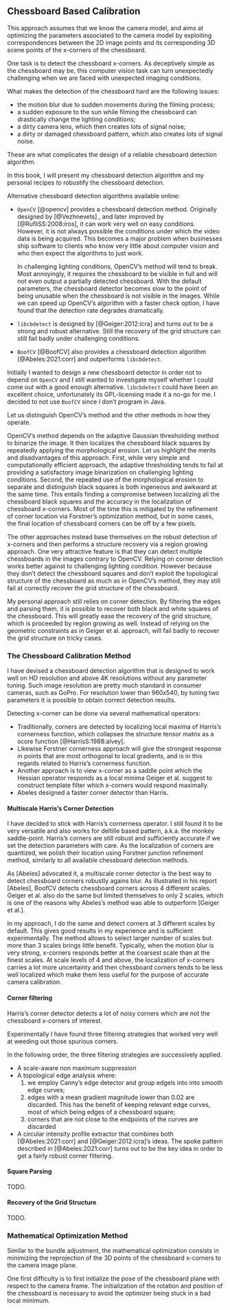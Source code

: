 ## Chessboard Based Calibration

This approach assumes that we know the camera model, and aims at optimizing the
parameters associated to the camera model by exploiting correspondences between
the 2D image points and its corresponding 3D scene points of the x-corners of
the chessboard.

One task is to detect the chessboard x-corners. As deceptively simple as the
chessboard may be, this computer vision task can turn unexpectedly challenging
when we are faced with unexpected imaging conditions.

What makes the detection of the chessboard hard are the following issues:

- the motion blur due to sudden movements during the filming process;
- a sudden exposure to the sun while filming the chessboard can drastically
  change the lighting conditions;
- a dirty camera lens, which then creates lots of signal noise;
- a dirty or damaged chessboard pattern, which also creates lots of signal
  noise.

These are what complicates the design of a reliable chessboard detection
algorithm.

In this book, I will present my chessboard detection algorithm and my personal
recipes to robustify the chessboard detection.

Alternative chessboard detection algorithms available online:

- `OpenCV` [@opencv] provides a chessboard detection method. Originally designed
  by [@Vezhnevets] , and later improved by [@RufliSS:2008:iros], it can work
  very well on easy conditions. However, it is not always possible the
  conditions under which the video data is being acquired. This becomes a major
  problem when businesses ship software to clients who know very little about
  computer vision and who then expect the algorithms to just work.

  In challenging lighting conditions, OpenCV’s method will tend to break. Most
  annoyingly, it requires the chessboard to be visible in full and will not even
  output a partially detected chessboard. With the default parameters, the
  chessboard detector becomes slow to the point of being unusable when the
  chessboard is not visible in the images. While we can speed up OpenCV’s
  algorithm with a faster check option, I have found that the detection rate
  degrades dramatically.

- `libcbdetect` is designed by [@Geiger:2012:icra] and turns out to be a strong and
  robust alternative. Still the recovery of the grid structure can still fail
  badly under challenging conditions.

- `BoofCV` [@BoofCV] also provides a chessboard detection algorithm
  [@Abeles:2021:corr] and outperforms `libcbdetect`.

Initially I wanted to design a new chessboard detector in order not to depend on
`OpenCV` and I still wanted to investigate myself whether I could come out with
a good enough alternative. `libcbdetect` could have been an excellent choice,
unfortunately its GPL-licensing made it a no-go for me. I decided to not use
`BoofCV` since I don’t program in Java.

Let us distinguish OpenCV's method and the other methods in how they operate.

OpenCV’s method depends on the adaptive Gaussian thresholding method to binarize
the image. It then localizes the chessboard black squares by repeatedly applying
the morphological erosion. Let us highlight the merits and disadvantages of this
approach. First, while very simple and computationally efficient approach, the
adaptive thresholding tends to fail at providing a satisfactory image
binarization on challenging lighting conditions. Second, the repeated use of the
morphological erosion to separate and distinguish black squares is both
ingeneous and awkward at the same time. This entails finding a compromise
between localizing all the chessboard black squares and the accuracy in the
localization of chessboard x-corners. Most of the time this is mitigated by the
refinement of corner location via Forstner's optimization method, but in some
cases, the final location of chessboard corners can be off by a few pixels.

The other approaches instead base themselves on the robust detection of
x-corners and then performs a structure recovery via a region growing approach.
One very attractive feature is that they can detect multiple chessboards in the
images contrary to OpenCV.
Relying on corner detection works better against to challenging lighting
condition. However because they don't detect the chessboard squares and don't
exploit the topological structure of the chessboard as much as in OpenCV's
method, they may still fail at correctly recover the grid structure of the
chessboard.


My personal approach still relies on corner detection. By filtering the edges
and parsing them, it is possible to recover both black and white squares of the
chessboard. This will greatly ease the recovery of the grid structure, which is
proceeded by region growing as well. Instead of relying on the geometric
constraints as in Geiger et al. approach, will fail badly to recover the grid
structure on tricky cases.

### The Chessboard Calibration Method

I have devised a chessboard detection algorithm that is designed to work well on
HD resolution and above 4K resolutions without any parameter tuning.
Such image resolution are pretty much standard in consumer cameras, such as
GoPro. For resolution lower than 960x540, by tuning two parameters it is
possible to obtain correct detection results.

Detecting x-corner can be done via several mathematical operators:

- Traditionally, corners are detected by localizing local maxima of Harris’s
  cornerness function, which collapses the structure tensor matrix as a score
  function [@HarrisS:1988:alvey].
- Likewise Forstner cornerness approach will give the strongest response in
  points that are most orthogonal to local gradients, and is in this regards
  related to Harris’s cornerness function.
- Another approach is to view x-corner as a saddle point which the Hessian
  operator responds as a local minima Geiger et al. suggest to construct
  template filter which x-corners would respond maximally.
- Abeles designed a faster corner detector than Harris.

#### Multiscale Harris's Corner Detection

I have decided to stick with Harris’s cornerness operator. I still found it to
be very versatile and also works for deltille based pattern, a.k.a. the monkey
saddle-point. Harris's corners are still robust and sufficiently accurate if we
set the detection parameters with care. As the localization of corners are
quantized, we polish their location using Forstner junction refinement method,
similarly to all available chessboard detection methods.

As [Abeles] advocated it, a multiscale corner detector is the best way to detect
chessboard corners robustly agains blur. As illustrated in his report [Abeles],
BoofCV detects chessboard corners across 4 different scales. Geiger et al. also
do the same but limited themselves to only 2 scales, which is one of the
reasons why Abeles's method was able to outperform [Geiger et al.].

In my approach, I do the same and detect corners at 3 different scales by
default. This gives good results in my experience and is sufficient
experimentally. The method allows to select larger number of scales but more
than 3 scales brings little benefit. Typically, when the motion blur is very
strong, x-corners responds better at the coarsest scale than at the finest
scales. At scale levels of 4 and above, the localization of x-corners carries a
lot more uncertainty and then chessboard corners tends to be less well localized
which make them less useful for the purpose of accurate camera calibration.


#### Corner filtering

Harris's corner detector detects a lot of noisy corners which are not the
chessboard x-corners of interest.

Experimentally I have found three filtering strategies that worked very well at
weeding out those spurious corners.

In the following order, the three filtering strategies are successively applied.

- A scale-aware non maximum suppression
- A topological edge analysis where:
  1. we employ Canny's edge detector and group edgels into into smooth edge
     curves;
  2. edges with a mean gradient magnitude lower than 0.02 are discarded. This
     has the benefit of keeping relevant edge curves, most of which being
     edges of a chessboard square;
  3. corners that are not close to the endpoints of the curves are discarded
- A circular intensity profile extractor that combines both [@Abeles:2021:corr]
  and [@Geiger:2012:icra]'s ideas. The spoke pattern described in
  [@Abeles:2021:corr] turns out to be the key idea in order to get a fairly
  robust corner filtering.

#### Square Parsing
TODO.

#### Recovery of the Grid Structure
TODO.


### Mathematical Optimization Method

Similar to the bundle adjustment, the mathematical optimization consists in minimizing the reprojection of the 3D points of the chessboard x-corners to the camera image plane.

One first difficulty is to first initialize the pose of the chessboard plane with respect to the camera frame. The initialization of the rotation and position of the chessboard is necessary to avoid the optimizer being stuck in a bad local minimum.
